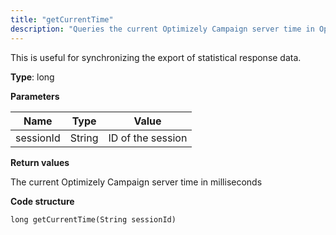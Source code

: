 ```yaml
---
title: "getCurrentTime"
description: "Queries the current Optimizely Campaign server time in Optimizely Campaign."
---
```


This is useful for synchronizing the export of statistical response data.

**Type**: long

**Parameters**

| Name      | Type   | Value             |
| --------- | ------ | ----------------- |
| sessionId | String | ID of the session |

**Return values**

The current Optimizely Campaign server time in milliseconds

**Code structure**

`long getCurrentTime(String sessionId)
`